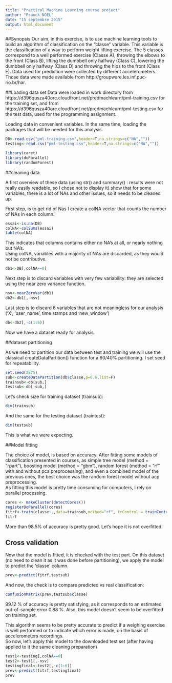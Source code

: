 ```yaml
---
title: "Practical Machine Learning course project"
author: "Franck NOEL"
date: "15 septembre 2015"
output: html_document
---
```


##Synopsis
Our aim, in this exercise, is to use machine learning tools to build an algorithm of classification on the "classe" variable.
This variable is the classification of a way to perform  weight lifting exercise. The 5 classes correspond to a well performed exercise (Classe A), throwing the elbows to the front (Class B), lifting the dumbbell only halfway (Class C), lowering the dumbbell only halfway (Class D) and throwing the hips to the front (Class E).
Data used for prediction were collected by different accelerometers. Those data were made available from http://groupware.les.inf.puc-rio.br/har. 

##Loading data set 
Data were loaded in work directory from https://d396qusza40orc.cloudfront.net/predmachlearn/pml-training.csv for the training set, and from 
https://d396qusza40orc.cloudfront.net/predmachlearn/pml-testing.csv for the test data, used for the programming assignment.

Loading data in convenient variables. In the same time, loading the packages that will be needed for this analysis.  


```r
DB<-read.csv("pml-training.csv",header=T,na.strings=c("NA",""))
testing<-read.csv("pml-testing.csv",header=T,na.strings=c("NA",""))

library(caret)
library(doParallel)
library(randomForest)
```

##cleaning data

A first overview of these data (using str() and summary() : results were not really easily readable, so I chose not to display it) show that for some variables, there is a lot of NAs and other issues, so it needs to be cleaned up.

First step, is to get rid of Nas
I create a colNA vector that counts the number of NAs in each column.

```r
essai<-is.na(DB)
colNA<-colSums(essai)
table(colNA)
```

This indicates that columns contains either no NA's at all, or nearly nothing but NA's.  
Using colNA, variables with a majority of NAs are discarded, as they would not be contributive. 

```r
db1<-DB[,colNA==0]
```
Next step is to discard variables with very few variability: they are selected using the near zero variance function. 

```r
nsv<-nearZeroVar(db1)
db2<-db1[,-nsv]
```
Last step is to discard 6 variables that are not meaningless for our analysis ('X', 'user_name', time stamps and 'new_window')

```r
db<-db2[,-c(1:6)]
``` 

Now we have a dataset ready for analysis.

##dataset partitioning
 
As we need to partition our data between test and training we will use the classical createDataPartition() function for a 60/40% partitioning.
I set seed for repeatability.

```r
set.seed(2875)
sub<-createDataPartition(db$classe,p=0.6,list=F)
trainsub<-db[sub,]
testsub<-db[-sub,]
```
Let's check size for training dataset (trainsub):

```r
dim(trainsub)
```
And the same for the testing dataset (traintest):
```r
dim(testsub)
```

This is what we were expecting.

##Model fitting

The choice of model, is based on accuracy. After fitting some models of classification presented in courses, as simple tree model (method = "rpart"), boosting model (method = "gbm"), random forest (method = "rf" with and without pca preprocessing), and even a combined model of the previous ones, the best choice was the random forest model without acp preprocessing.  
As fitting this model is pretty time consuming for computers, I rely on parallel processing.


```r
cores <- makeCluster(detectCores())
registerDoParallel(cores)
fitrf<-train(classe~.,data=trainsub,method="rf", trControl = trainControl(allowParallel=TRUE))
fitrf
```
More than 98.5% of accuracy is pretty good. Let's hope it is not overfitted.

## Cross validation

Now that the model is fitted, it is checked with the test part.
On this dataset (no need to clean it as it was done before partitioning), we apply the model to predict the 'classe' column.

```r
prev<-predict(fitrf,testsub)
```

And now, the check is to compare predicted vs real classification:

```r
confusionMatrix(prev,testsub$classe)
```

99.12 % of accuracy is pretty satisfying, as it corresponds to an estimated out-of-sample error 0.88 %. Also, this model doesn't seem to be overfitted on training set. 

This algorithm seems to be pretty accurate to predict if a weighing exercise is well performed or to indicate which error is made, on the basis of accelerometers recordings.   
So now, let's apply this model to the downloaded test set (after having applied to it the same cleaning preparation)

```r
test1<-testing[,colNA==0]
test2<-test1[,-nsv]
testingfinal<-test2[,-c(1:6)]
prev<-predict(fitrf,testingfinal)
prev
```


